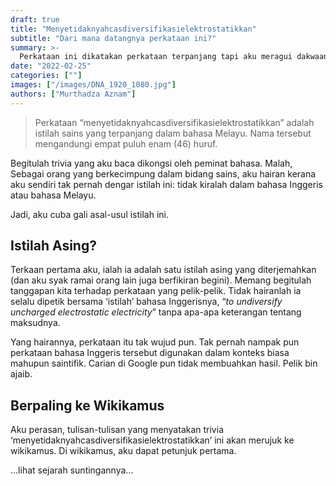```yaml
---
draft: true
title: "Menyetidaknyahcasdiversifikasielektrostatikkan"
subtitle: "Dari mana datangnya perkataan ini?"
summary: >-
  Perkataan ini dikatakan perkataan terpanjang tapi aku meragui dakwaan tersebut.
date: "2022-02-25"
categories: [""]
images: ["/images/DNA_1920_1080.jpg"]
authors: ["Murthadza Aznam"]
---
```


> Perkataan "menyetidaknyahcasdiversifikasielektrostatikkan" adalah istilah sains yang terpanjang dalam bahasa Melayu.
> Nama tersebut mengandungi empat puluh enam (46) huruf.

Begitulah trivia yang aku baca dikongsi oleh peminat bahasa.
Malah,
Sebagai orang yang berkecimpung dalam bidang sains, aku hairan kerana aku sendiri tak pernah dengar istilah ini:
tidak kiralah dalam bahasa Inggeris atau bahasa Melayu.

Jadi, aku cuba gali asal-usul istilah ini.

## Istilah Asing?

Terkaan pertama aku, ialah ia adalah satu istilah asing yang diterjemahkan (dan aku syak ramai orang lain juga berfikiran begini).
Memang begitulah tanggapan kita terhadap perkataan yang pelik-pelik.
Tidak hairanlah ia selalu dipetik bersama 'istilah' bahasa Inggerisnya, "_to undiversify uncharged electrostatic electricity_" tanpa apa-apa keterangan tentang maksudnya.

Yang hairannya, perkataan itu tak wujud pun.
Tak pernah nampak pun perkataan bahasa Inggeris tersebut digunakan dalam konteks biasa mahupun saintifik.
Carian di Google pun tidak membuahkan hasil.
Pelik bin ajaib.

## Berpaling ke Wikikamus

Aku perasan, tulisan-tulisan yang menyatakan trivia 'menyetidaknyahcasdiversifikasielektrostatikkan' ini akan merujuk ke wikikamus.
Di wikikamus, aku dapat petunjuk pertama.

...lihat sejarah suntingannya...
